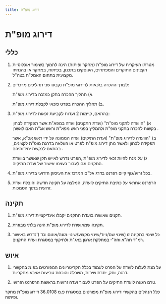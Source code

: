 ```yaml
---
title: דירוג מופ"ת
---
```



# דירוג מופ"ת

## כללי

1) מטרתו העיקרית של דירוג מופ"ת (מחקר ופיתוח) הינה לתמוך בשימור אוכלוסיית הקצינים החוקרים והמפתחים, העוסקים בתכנון, בפיתוח, במחקר או בהנחיה מקצועית בתחום האמל"ח בצה"ל. 

2) לצורך ההכרה בזכאות לדירוגי מופ"ת נקבעו שני תהליכים מרכזיים:  

   א) תהליך ההכרה בתקן כמזכה בדירוג מופ"ת. 

   ב) תהליך ההכרה בפרט כזכאי לקבלת דירוג מופ"ת. 

3) בהתאם, קיימות 2 ועדות לקביעת זכאות לדירוג מופ"ת: 

   א) "הוועדה לתקני מופ"ת" (ועדת התקנים) ועדה במפא"ת אשר תפקידה לבחון בקשות להכרה בתקני מופ"ת ולהמליץ בפני ראש מפא"ת וראש אג"ת האם לאשרן  . 

   ב) "הוועדה לדירוג מופ"ת" (ועדת התיקים) ועדה הממונה על ידי ראש אכ"א, אשר תפקידה לבחון ולאשר מתן דירוג מופ"ת לפרט או העלאה בדרגת מופ"ת לקצינים, בהתאם לבקשת יחידותיהם  . 

   ג) על מנת להיות זכאי לדירוג מופ"ת ,הפרט נדרש לאייש תקן שאושר בוועדת התקנים וגם לעבור בעצמו אישור של ועדת התיקים. 

4) בכל זרוע/גוף קיים רפרנט בדרג אל"ם המרכז את העיסוק הזרועי בדירוג מופ"ת. 

5) הרפרנט אחראי על כתיבת התיקים לועדה, המלצה על תקינה חדשה והובלת ועדת זרועית בתוך הסמכות. 

## תקינה

1)	 תקנים שאושרו בועדת התקנים יקבלו אינדיקציית דירוג מופ"ת. 

2)	 תקינה שמאושרת לדירוג מופ"ת הינה בלתי מבוזרת. 

3) כל שינוי בתקינה זו (שינוי שם/ניוד/שינוי מקצוע/שינוי מונה/איגום וכד )'נדרש באישור רמ"ד חה"א וחה"י במחלקת ארגון באג"ת ולתיקוף במסגרת ועדת התקנים. 

## איוש

1) על מנת לעלות לועדה על הפרט לעמוד בכלל הקריטריונים המפורטים בפ.מ בהקשרי דרגה, ותק, יתרת שירות, השכלה והוכחת טביעות אצבע מחקריות. 

2)	 טרם הגעה לועדת התיקים על הפרט לעבור ועדה זרועית בראשות הרפרנט הזרועי. 

<Callout type="info">
   כלל הנהלים בהקשרי דירוג מופ"ת מפורטים במסגרת פ.מ 36.0108 דירוג מופ"ת
מחקר ופיתוח. 
</Callout>
